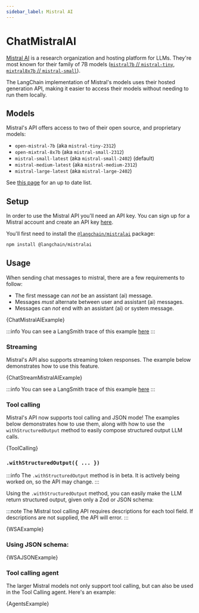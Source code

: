 ```yaml
---
sidebar_label: Mistral AI
---
```



# ChatMistralAI

[Mistral AI](https://mistral.ai/) is a research organization and hosting platform for LLMs.
They're most known for their family of 7B models ([`mistral7b` // `mistral-tiny`](https://mistral.ai/news/announcing-mistral-7b/), [`mixtral8x7b` // `mistral-small`](https://mistral.ai/news/mixtral-of-experts/)).

The LangChain implementation of Mistral's models uses their hosted generation API, making it easier to access their models without needing to run them locally.

## Models

Mistral's API offers access to two of their open source, and proprietary models:

- `open-mistral-7b` (aka `mistral-tiny-2312`)
- `open-mixtral-8x7b` (aka `mistral-small-2312`)
- `mistral-small-latest` (aka `mistral-small-2402`) (default)
- `mistral-medium-latest` (aka `mistral-medium-2312`)
- `mistral-large-latest` (aka `mistral-large-2402`)

See [this page](https://docs.mistral.ai/guides/model-selection/) for an up to date list.

## Setup

In order to use the Mistral API you'll need an API key. You can sign up for a Mistral account and create an API key [here](https://console.mistral.ai/).

You'll first need to install the [`@langchain/mistralai`](https://www.npmjs.com/package/@langchain/mistralai) package:


<IntegrationInstallTooltip></IntegrationInstallTooltip>

```bash npm2yarn
npm install @langchain/mistralai
```


<UnifiedModelParamsTooltip></UnifiedModelParamsTooltip>

## Usage

When sending chat messages to mistral, there are a few requirements to follow:

- The first message can _*not*_ be an assistant (ai) message.
- Messages _*must*_ alternate between user and assistant (ai) messages.
- Messages can _*not*_ end with an assistant (ai) or system message.


<CodeBlock language="typescript">{ChatMistralAIExample}</CodeBlock>

:::info
You can see a LangSmith trace of this example [here](https://smith.langchain.com/public/d69d0db9-f29e-45aa-a40d-b53f6273d7d0/r)
:::

### Streaming

Mistral's API also supports streaming token responses. The example below demonstrates how to use this feature.


<CodeBlock language="typescript">{ChatStreamMistralAIExample}</CodeBlock>

:::info
You can see a LangSmith trace of this example [here](https://smith.langchain.com/public/061d90f2-ac7e-44c5-8790-8b23299f9217/r)
:::

### Tool calling

Mistral's API now supports tool calling and JSON mode!
The examples below demonstrates how to use them, along with how to use the `withStructuredOutput` method to easily compose structured output LLM calls.


<CodeBlock language="typescript">{ToolCalling}</CodeBlock>

### `.withStructuredOutput({ ... })`

:::info
The `.withStructuredOutput` method is in beta. It is actively being worked on, so the API may change.
:::

Using the `.withStructuredOutput` method, you can easily make the LLM return structured output, given only a Zod or JSON schema:

:::note
The Mistral tool calling API requires descriptions for each tool field. If descriptions are not supplied, the API will error.
:::


<CodeBlock language="typescript">{WSAExample}</CodeBlock>

### Using JSON schema:


<CodeBlock language="typescript">{WSAJSONExample}</CodeBlock>

### Tool calling agent

The larger Mistral models not only support tool calling, but can also be used in the Tool Calling agent.
Here's an example:


<CodeBlock language="typescript">{AgentsExample}</CodeBlock>
